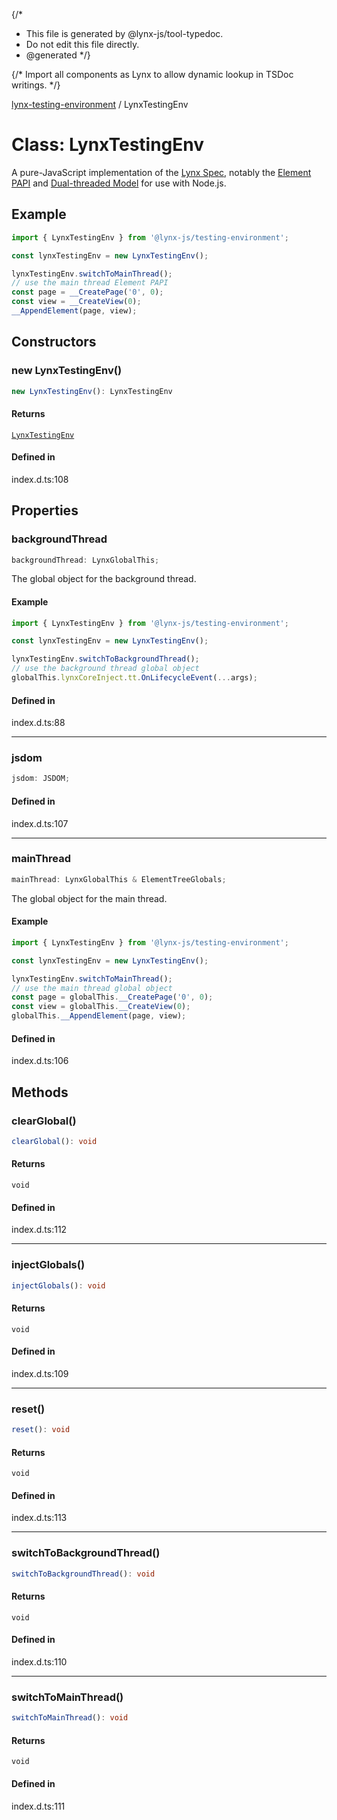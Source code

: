{/*
* This file is generated by @lynx-js/tool-typedoc.
* Do not edit this file directly.
* @generated
*/}

{/* Import all components as Lynx to allow dynamic lookup in TSDoc writings. */}


[lynx-testing-environment](/api/lynx-testing-environment/index.mdx) / LynxTestingEnv

# Class: LynxTestingEnv

A pure-JavaScript implementation of the [Lynx Spec](/guide/spec.html),
notably the [Element PAPI](/api/engine/element-api) and [Dual-threaded Model](/guide/spec#dual-threaded-model) for use with Node.js.

## Example

```ts
import { LynxTestingEnv } from '@lynx-js/testing-environment';

const lynxTestingEnv = new LynxTestingEnv();

lynxTestingEnv.switchToMainThread();
// use the main thread Element PAPI
const page = __CreatePage('0', 0);
const view = __CreateView(0);
__AppendElement(page, view);

```

## Constructors

### new LynxTestingEnv()

```ts
new LynxTestingEnv(): LynxTestingEnv
```

#### Returns

[`LynxTestingEnv`](/api/lynx-testing-environment/Class.LynxTestingEnv.mdx)

#### Defined in

index.d.ts:108

## Properties

### backgroundThread

```ts
backgroundThread: LynxGlobalThis;
```

The global object for the background thread.

#### Example

```ts
import { LynxTestingEnv } from '@lynx-js/testing-environment';

const lynxTestingEnv = new LynxTestingEnv();

lynxTestingEnv.switchToBackgroundThread();
// use the background thread global object
globalThis.lynxCoreInject.tt.OnLifecycleEvent(...args);
```

#### Defined in

index.d.ts:88

***

### jsdom

```ts
jsdom: JSDOM;
```

#### Defined in

index.d.ts:107

***

### mainThread

```ts
mainThread: LynxGlobalThis & ElementTreeGlobals;
```

The global object for the main thread.

#### Example

```ts
import { LynxTestingEnv } from '@lynx-js/testing-environment';

const lynxTestingEnv = new LynxTestingEnv();

lynxTestingEnv.switchToMainThread();
// use the main thread global object
const page = globalThis.__CreatePage('0', 0);
const view = globalThis.__CreateView(0);
globalThis.__AppendElement(page, view);
```

#### Defined in

index.d.ts:106

## Methods

### clearGlobal()

```ts
clearGlobal(): void
```

#### Returns

`void`

#### Defined in

index.d.ts:112

***

### injectGlobals()

```ts
injectGlobals(): void
```

#### Returns

`void`

#### Defined in

index.d.ts:109

***

### reset()

```ts
reset(): void
```

#### Returns

`void`

#### Defined in

index.d.ts:113

***

### switchToBackgroundThread()

```ts
switchToBackgroundThread(): void
```

#### Returns

`void`

#### Defined in

index.d.ts:110

***

### switchToMainThread()

```ts
switchToMainThread(): void
```

#### Returns

`void`

#### Defined in

index.d.ts:111
